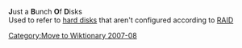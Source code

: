 {{dated prod|concern =This article is about a {{{1|subject}}} that appears to lack sufficient [[WP:N|notability]] for inclusion.|month = August|day = 15|year = 2007|time = 18:18|timestamp = 20070815181834}}
<!-- Do not use the "dated prod" template directly; the above line is generated by "subst:prod-nn" -->

{{notability}}
{{unreferenced}}
{{wikify}}
{{accuracy}}
{{dict}}

'''J'''ust a '''B'''unch '''O'''f '''D'''isks <br />
Used to refer to [[hard disks]] that aren't configured according to [[RAID]]

{{Uncategorized|date=August 2007}}

{{computer-stub}}
[[Category:Move to Wiktionary 2007-08]]